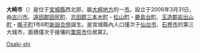 {{日本都市|
自治體名=大崎市|
圖像=[[File:鳴子峡大深沢橋を望む.JPG|240px]]|
圖像說明=[[大深澤橋|大深澤橋]]|
市章=|
日文原名=大崎市|
平假名=おおさきし|
羅馬字拼音=Ōsaki-shi|
都道府縣=宮城縣|
支廳=|
編號=04215-3|
面積=796.76|
邊界未定=|
人口=137,131|
統計時間= |
自治體=[[登米市|登米市]]、[[栗原市|栗原市]]、[[美里町_(宮城縣)|美里町]]、[[涌谷町|涌谷町]]、[[松島町|松島町]]、[[大鄉町|大鄉町]]、[[大衡村|大衡村]]、[[色麻町|色麻町]]、[[加美町|加美町]]<br />'''[[山形縣|山形縣]]：'''[[最上町|最上町]]<br />'''[[秋田縣|秋田縣]]：'''[[湯澤市|湯澤市]]|
樹=|
花=|
其他象徵物=|
其他象徵=|
郵遞區號=989-6168|
所在地=大崎市古川七日町1番1号|
電話號碼=229-23-2111|
外部連結=http://www.city.osaki.miyagi.jp|
經度=|
緯度=|
地圖=|
註記=|
}}
'''大崎市'''（{{jpn|j=大崎市|hg=おおさきし|rm=Ōsaki shi|f=y}}）是位于[[宮城縣|宮城縣]]西北部，屬[[大崎地方|大崎地方]]的一[[市|市]]。設立于2006年3月31日，由[[古川市|古川市]]、[[遠田郡|遠田郡]][[田尻町_(宮城縣)|田尻町]]、[[志田郡|志田郡]][[三本木町|三本木町]]・[[松山町_(宮城縣)|松山町]]・[[鹿島台町|鹿島台町]]、[[玉造郡|玉造郡]][[岩出山町|岩出山町]]・[[鳴子町|鳴子町]]1市6町[[市町村合併|新設合併]]誕生。是宮城縣內人口僅次于[[仙台市|仙台市]]、[[石卷市|石卷市]]的第三大城市，面積僅次于接壤的[[栗原市|栗原市]]位居第2。

{{宮城縣}}
{{Authority control}}
[[Category:宮城縣的市町村|Osaki-shi]]